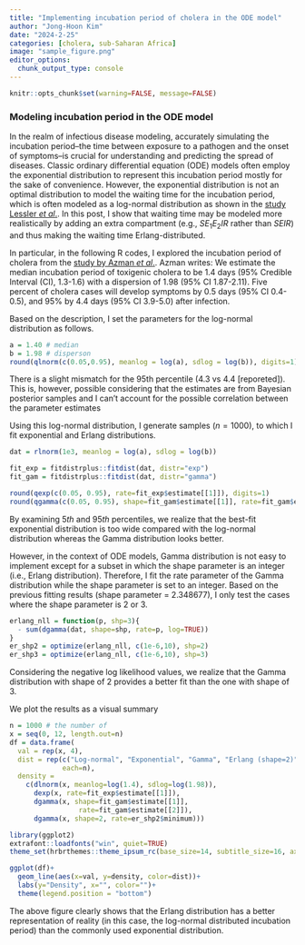 ```yaml
---
title: "Implementing incubation period of cholera in the ODE model"
author: "Jong-Hoon Kim"
date: "2024-2-25"
categories: [cholera, sub-Saharan Africa]
image: "sample_figure.png"
editor_options: 
  chunk_output_type: console
---
```


```r
knitr::opts_chunk$set(warning=FALSE, message=FALSE) 
```

### Modeling incubation period in the ODE model

In the realm of infectious disease modeling, accurately simulating the incubation period--the time between exposure to a pathogen and the onset of symptoms--is crucial for understanding and predicting the spread of diseases. Classic ordinary differential equation (ODE) models often employ the exponential distribution to represent this incubation period mostly for the sake of convenience. However, the exponential distribution is not an optimal distribution to model the waiting time for the incubation period, which is often modeled as a log-normal distribution as shown in the [study Lessler _et al_.](https://pubmed.ncbi.nlm.nih.gov/19393959/). In this post, I show that waiting time may be modeled more realistically by adding an extra compartment (e.g., $SE_1E_2IR$ rather than $SEIR$) and thus making the waiting time Erlang-distributed.

In particular, in the following R codes, I explored the incubation period of cholera from the [study by Azman *et al*.](https://www.sciencedirect.com/science/article/abs/pii/S0163445312003477#:~:text=We%20estimate%20the%20median%20incubation,CI%2C%201.3%E2%80%931.6). Azman writes: We estimate the median incubation period of toxigenic cholera to be 1.4 days (95% Credible Interval (CI), 1.3-1.6) with a dispersion of 1.98 (95% CI 1.87-2.11). Five percent of cholera cases will develop symptoms by 0.5 days (95% CI 0.4-0.5), and 95% by 4.4 days (95% CI
3.9-5.0) after infection.


Based on the description, I set the parameters for the log-normal distribution as follows.

```r
a = 1.40 # median
b = 1.98 # disperson
round(qlnorm(c(0.05,0.95), meanlog = log(a), sdlog = log(b)), digits=1)
```

There is a slight mismatch for the 95th percentile (4.3 vs 4.4 [reporeted]). This is, however, possible considering that the estimates are from Bayesian posterior samples and I can't account for the possible correlation between the parameter estimates 

Using this log-normal distribution, I generate samples ($n=1000$), to which I fit exponential and Erlang distributions.
```r
dat = rlnorm(1e3, meanlog = log(a), sdlog = log(b))

fit_exp = fitdistrplus::fitdist(dat, distr="exp")
fit_gam = fitdistrplus::fitdist(dat, distr="gamma")

round(qexp(c(0.05, 0.95), rate=fit_exp$estimate[[1]]), digits=1)
round(qgamma(c(0.05, 0.95), shape=fit_gam$estimate[[1]], rate=fit_gam$estimate[[2]]), digits=1)
```

By examining $5th$ and $95th$ percentiles, we realize that the best-fit exponential distribution is too wide compared with the log-normal distribution whereas the Gamma distribution looks better. 

However, in the context of ODE models, Gamma distribution is not easy to implement except for a subset in which the shape parameter is an integer (i.e., Erlang distribution). Therefore, I fit the rate parameter of the Gamma distribution while the shape parameter is set to an integer.  Based on the previous fitting results (shape parameter = 2.348677), I only test the cases where the shape parameter is 2 or 3.

```r
erlang_nll = function(p, shp=3){
  - sum(dgamma(dat, shape=shp, rate=p, log=TRUE))
}
er_shp2 = optimize(erlang_nll, c(1e-6,10), shp=2)
er_shp3 = optimize(erlang_nll, c(1e-6,10), shp=3)
```

Considering the negative log likelihood values, we realize that the Gamma distribution with shape of 2 provides a better fit than the one with shape of 3.

We plot the results as a visual summary
```r
n = 1000 # the number of
x = seq(0, 12, length.out=n)
df = data.frame(
  val = rep(x, 4),
  dist = rep(c("Log-normal", "Exponential", "Gamma", "Erlang (shape=2)"), 
             each=n), 
  density = 
    c(dlnorm(x, meanlog=log(1.4), sdlog=log(1.98)), 
      dexp(x, rate=fit_exp$estimate[[1]]), 
      dgamma(x, shape=fit_gam$estimate[[1]], 
                 rate=fit_gam$estimate[[2]]), 
      dgamma(x, shape=2, rate=er_shp2$minimum)))

library(ggplot2)
extrafont::loadfonts("win", quiet=TRUE)
theme_set(hrbrthemes::theme_ipsum_rc(base_size=14, subtitle_size=16, axis_title_size=12))

ggplot(df)+
  geom_line(aes(x=val, y=density, color=dist))+
  labs(y="Density", x="", color="")+
  theme(legend.position = "bottom")
```

The above figure clearly shows that the Erlang distribution has a better representation of reality (in this case, the log-normal distributed incubation period) than the commonly used exponential distribution. 
